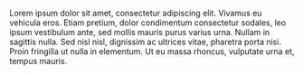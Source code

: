 Lorem ipsum dolor sit amet, consectetur adipiscing elit.
Vivamus eu vehicula eros.
Etiam pretium, dolor condimentum consectetur sodales, leo ipsum vestibulum ante, sed mollis mauris purus varius urna.
Nullam in sagittis nulla. Sed nisl nisl, dignissim ac ultrices vitae, pharetra porta nisi.
Proin fringilla ut nulla in elementum. Ut eu massa rhoncus, vulputate urna et, tempus mauris.